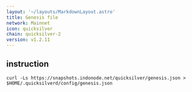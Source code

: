 ```yaml
---
layout: '~/layouts/MarkdownLayout.astro'
title: Genesis file
network: Mainnet
icon: quicksilver
chain: quicksilver-2
version: v1.2.11
---
```

## instruction

```
curl -Ls https://snapshots.indonode.net/quicksilver/genesis.json > $HOME/.quicksilverd/config/genesis.json
```